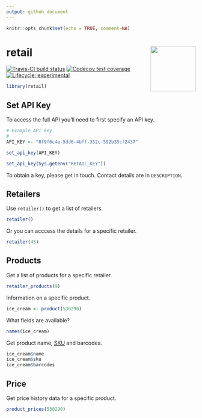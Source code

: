 ```yaml
---
output: github_document
---
```


```r
knitr::opts_chunk$set(echo = TRUE, comment=NA)
```

<!-- README.md is generated from README.Rmd. Please edit that file -->

# retail <img src="man/figures/retail-hex.png" align="right" alt="" width="120" />

[![Travis-CI build status](https://travis-ci.org/datawookie/retail.svg?branch=master)](https://travis-ci.org/datawookie/retail)
[![Codecov test coverage](https://img.shields.io/codecov/c/github/datawookie/retail.svg)](https://codecov.io/github/datawookie/retail)
[![Lifecycle: experimental](https://img.shields.io/badge/lifecycle-experimental-orange.svg)](https://www.tidyverse.org/lifecycle/#experimental)

```r
library(retail)
```

## Set API Key

To access the full API you'll need to first specify an API key.

```r
# Example API key.
#
API_KEY <- "8f9f6c4e-5dd6-4bff-352c-592b35cf2437"

set_api_key(API_KEY)
```

```r
set_api_key(Sys.getenv("RETAIL_KEY"))
```

To obtain a key, please get in touch. Contact details are in `DESCRIPTION`.

## Retailers

Use `retailer()` to get a list of retailers.

```r
retailer()
```

Or you can acccess the details for a specific retailer.

```r
retailer(45)
```

## Products

Get a list of products for a specific retailer.

```r
retailer_products(9)
```

Information on a specific product.

```r
ice_cream <- product(530290)
```

What fields are available?

```r
names(ice_cream)
```

Get product name, [SKU](https://en.wikipedia.org/wiki/Stock_keeping_unit) and barcodes.

```r
ice_cream$name
ice_cream$sku
ice_cream$barcodes
```

## Price

Get price history data for a specific product.


```r
product_prices(530290)
```
